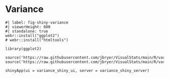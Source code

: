 # Variance


```shinylive-r
#| label: fig-shiny-variance
#| viewerHeight: 600
#| standalone: true
webr::install("ggplot2")
# webr::install("htmltools")

library(ggplot2)

source('https://raw.githubusercontent.com/jbryer/VisualStats/main/R/variance_vis.R')
source('https://raw.githubusercontent.com/jbryer/VisualStats/main/R/variance_shiny.R')

shinyApp(ui = variance_shiny_ui, server = variance_shiny_server)
```
